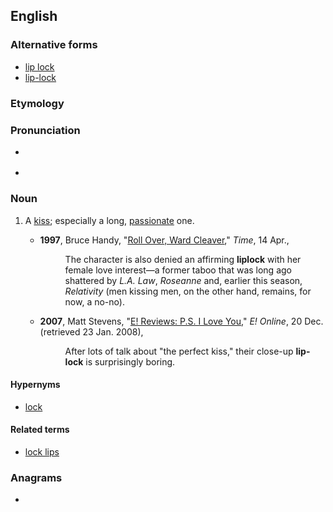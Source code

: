 {{also|lip-lock|lip lock}}
==English==

===Alternative forms===
* [[lip lock]]
* [[lip-lock]]

===Etymology===
{{compound|en|lip|lock}}

===Pronunciation===
* {{a|UK}} {{IPA|/ˈlɪpˌlɒk/|lang=en}}
* {{hyphenation|lip|lock|lang=en}}

===Noun===
{{en-noun}}

# {{lb|en|chiefly|US|informal}} A [[kiss]]; especially a long, [[passionate]] one.
#* '''1997''', Bruce Handy, "[http://www.time.com/time/magazine/article/0,9171,986188-5,00.html Roll Over, Ward Cleaver]," ''Time'', 14 Apr.,
#*: The character is also denied an affirming '''liplock''' with her female love interest—a former taboo that was long ago shattered by ''L.A. Law'', ''Roseanne'' and, earlier this season, ''Relativity'' (men kissing men, on the other hand, remains, for now, a no-no).
#* '''2007''', Matt Stevens, "[https://web.archive.org/web/20071224083125/http://www.eonline.com/movies/e_reviews/index.jsp?uuid=aca964d8-c366-43ff-9aa8-5ac93852fc4d&sid=fd-reviews E! Reviews: P.S. I Love You]," ''E! Online'', 20 Dec. (retrieved 23 Jan. 2008),
#*: After lots of talk about "the perfect kiss," their close-up '''lip-lock''' is surprisingly boring.

====Hypernyms====
* [[lock]]

====Related terms====
* [[lock lips]]

===Anagrams===
* {{anagrams|en|a=cikllop|Pollick|pillock}}